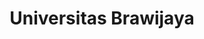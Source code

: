 ---
title: Universitas Brawijaya
acronym: UB
location: Malang
image: /ub.jpeg
category: Negeri
description: ""
---